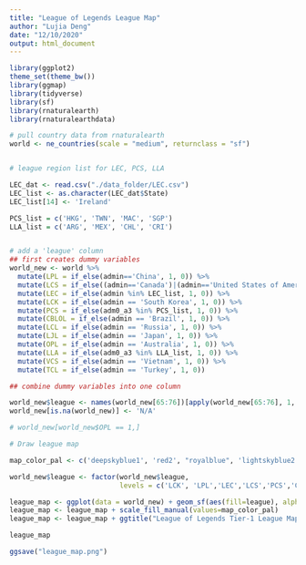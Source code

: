 ```yaml
---
title: "League of Legends League Map"
author: "Lujia Deng"
date: "12/10/2020"
output: html_document
---
```


```r
library(ggplot2)
theme_set(theme_bw())
library(ggmap)
library(tidyverse)
library(sf)
library(rnaturalearth)
library(rnaturalearthdata)
```


```r

# pull country data from rnaturalearth
world <- ne_countries(scale = "medium", returnclass = "sf")


# league region list for LEC, PCS, LLA

LEC_dat <- read.csv("./data_folder/LEC.csv")
LEC_list <- as.character(LEC_dat$State)
LEC_list[14] <- 'Ireland'

PCS_list = c('HKG', 'TWN', 'MAC', 'SGP')
LLA_list = c('ARG', 'MEX', 'CHL', 'CRI')


# add a 'league' column
## first creates dummy variables
world_new <- world %>% 
  mutate(LPL = if_else(admin=='China', 1, 0)) %>% 
  mutate(LCS = if_else((admin=='Canada')|(admin=='United States of America'), 1, 0)) %>%
  mutate(LEC = if_else(admin %in% LEC_list, 1, 0)) %>%
  mutate(LCK = if_else(admin == 'South Korea', 1, 0)) %>%
  mutate(PCS = if_else(adm0_a3 %in% PCS_list, 1, 0)) %>%
  mutate(CBLOL = if_else(admin == 'Brazil', 1, 0)) %>%
  mutate(LCL = if_else(admin == 'Russia', 1, 0)) %>%
  mutate(LJL = if_else(admin == 'Japan', 1, 0)) %>%
  mutate(OPL = if_else(admin == 'Australia', 1, 0)) %>%
  mutate(LLA = if_else(adm0_a3 %in% LLA_list, 1, 0)) %>%
  mutate(VCS = if_else(admin == 'Vietnam', 1, 0)) %>%
  mutate(TCL = if_else(admin == 'Turkey', 1, 0))

## combine dummy variables into one column

world_new$league <- names(world_new[65:76])[apply(world_new[65:76], 1, match, x=1)]
world_new[is.na(world_new)] <- 'N/A'

# world_new[world_new$OPL == 1,]

# Draw league map

map_color_pal <- c('deepskyblue1', 'red2', "royalblue", 'lightskyblue2', 'blue1', 'forestgreen','cornsilk1', 'orangered1', 'darkgoldenrod2','dodgerblue1','gold1', 'darkolivegreen2')

world_new$league <- factor(world_new$league, 
                           levels = c('LCK', 'LPL','LEC','LCS','PCS','CBLOL','LCL','LJL','LLA','OPL','TCL','VCS'))

league_map <- ggplot(data = world_new) + geom_sf(aes(fill=league), alpha=0.7) + xlab("Longitude") + ylab("Latitude") + labs(fill = "Tier-1 Leagues")
league_map <- league_map + scale_fill_manual(values=map_color_pal)
league_map <- league_map + ggtitle("League of Legends Tier-1 League Map", subtitle = "There are 12 tier-1 professional leagues around the world")

league_map

ggsave("league_map.png")
```
